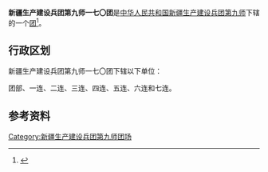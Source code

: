 {{中国乡级行政区
|行政区全称           = 新疆生产建设兵团第九师一七〇团
|上级行政区           = [[新疆生产建设兵团第九师|新疆生产建设兵团第九师]]
|行政区类别           = [[团_(军队)|团]]
}}

'''新疆生产建设兵团第九师一七〇团'''是[[中华人民共和国|中华人民共和国]][[新疆生产建设兵团|新疆生产建设兵团]][[新疆生产建设兵团第九师|第九师]]下辖的一个[[团_(军队)|团]]<ref>{{Cite journal|title=新疆生产建设兵团分布图|author=新疆生产建设兵团年鉴编辑委员会|journal=兵团年鉴|publisher=新疆生产建设兵团年鉴社|doi=10.42437/y.cnki.yxjsc.2021.000007|year=2020|location=乌鲁木齐|page=7-8|issn=1671-3338}}</ref>。

== 行政区划 ==
新疆生产建设兵团第九师一七〇团下辖以下单位：

团部、一连、二连、三连、四连、五连、六连和七连。

== 参考资料 ==
{{reflist}}

{{新疆行政区划小作品}}
{{新疆生产建设兵团第九师}}
{{DEFAULTSORT:170}}
[[Category:新疆生产建设兵团第九师团场|Category:新疆生产建设兵团第九师团场]]